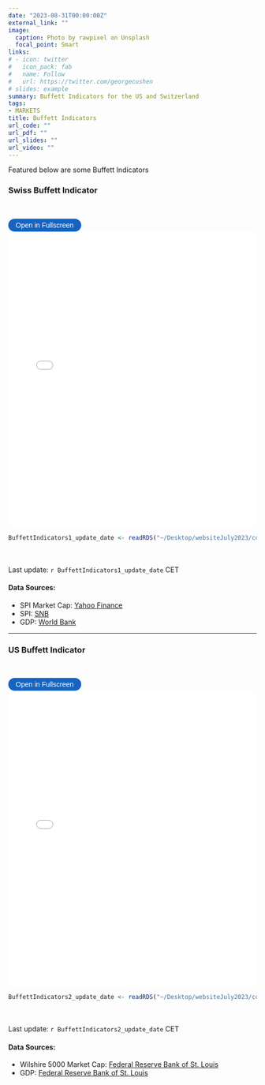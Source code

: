 ```yaml
---
date: "2023-08-31T00:00:00Z"
external_link: ""
image: 
  caption: Photo by rawpixel on Unsplash
  focal_point: Smart
links:
# - icon: twitter
#   icon_pack: fab
#   name: Follow
#   url: https://twitter.com/georgecushen
# slides: example
summary: Buffett Indicators for the US and Switzerland
tags:
- MARKETS
title: Buffett Indicators
url_code: ""
url_pdf: ""
url_slides: ""
url_video: ""
---
```

<!-- {{< load-plotly >}} -->

Featured below are some Buffett Indicators

### Swiss Buffett Indicator
<br> 

<button onclick="toggleFullscreen('iframe1')" style="font-size: 14px; padding: 5px 15px; border: none; border-radius: 20px; background-color: #1664c0; color: white; cursor: pointer; transition: background-color 0.3s;" onmouseover="this.style.backgroundColor='#0056b3'" onmouseout="this.style.backgroundColor='#007BFF'">Open in Fullscreen</button>
<iframe id="iframe1" src="BuffettIndicators1.html" width="100%" height="600px" frameborder="0"> </iframe>

```r
BuffettIndicators1_update_date <- readRDS("~/Desktop/websiteJuly2023/content/project/BuffettIndicators/BuffettIndicators1_update_date.rds")
``` 

<br> <br> 
Last update: `r BuffettIndicators1_update_date` CET

#### Data Sources: 
* SPI Market Cap: [Yahoo Finance](https://finance.yahoo.com)
* SPI: [SNB](https://data.snb.ch/api/cube/capchstocki/data/csv/de)
* GDP: [World Bank](https://data.worldbank.org/indicator/NY.GDP.MKTP.CD.)
  
***


### US Buffett Indicator
<br> 

<button onclick="toggleFullscreen('iframe2')" style="font-size: 14px; padding: 5px 15px; border: none; border-radius: 20px; background-color: #1664c0; color: white; cursor: pointer; transition: background-color 0.3s;" onmouseover="this.style.backgroundColor='#0056b3'" onmouseout="this.style.backgroundColor='#007BFF'">Open in Fullscreen</button>
<iframe id="iframe2" src="BuffettIndicators2.html" width="100%" height="600px" frameborder="0"> </iframe>

```r
BuffettIndicators2_update_date <- readRDS("~/Desktop/websiteJuly2023/content/project/BuffettIndicators/BuffettIndicators2_update_date.rds")
``` 

<br> <br> 
Last update: `r BuffettIndicators2_update_date` CET

#### Data Sources: 
* Wilshire 5000 Market Cap: [Federal Reserve Bank of St. Louis](https://fred.stlouisfed.org/series/WILL5000PR)
* GDP: [Federal Reserve Bank of St. Louis](https://fred.stlouisfed.org/series/GDP)

